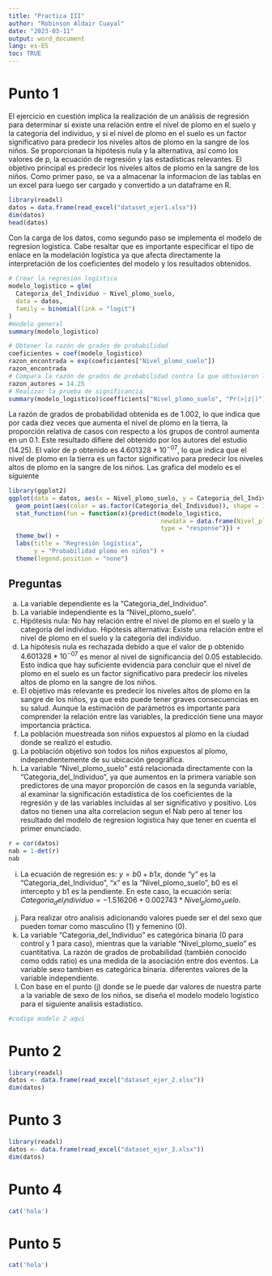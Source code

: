 ```yaml
---
title: "Practica III"
author: "Robinson Aldair Cuayal"
date: "2023-03-11"
output: word_document
lang: es-ES
toc: TRUE
---
```


\newpage

# Punto 1

El ejercicio en cuestión implica la realización de un análisis de regresión para determinar si existe
una relación entre el nivel de plomo en el suelo y la categoría del individuo, y si el nivel de plomo
en el suelo es un factor significativo para predecir los niveles altos de plomo en la sangre de los niños. 
Se proporcionan la hipótesis nula y la alternativa, así como los valores de p, la ecuación de regresión y 
las estadísticas relevantes. El objetivo principal es predecir los niveles altos de plomo en la sangre de los niños. 
Como primer paso, se va a almacenar la informacion de las tablas en un excel para luego ser cargado y convertido a un 
dataframe en R.

```r
library(readxl)
datos = data.frame(read_excel("dataset_ejer1.xlsx"))
dim(datos)
head(datos)
```
Con la carga de los datos, como segundo paso se implementa el modelo de regresion logistica. Cabe resaltar que 
es importante especificar el tipo de enlace en la modelación logística ya que afecta directamente la interpretación 
de los coeficientes del modelo y los resultados obtenidos.
```r
# Crear la regresión logística
modelo_logistico = glm(
  Categoria_del_Individuo ~ Nivel_plomo_suelo,
  data = datos,
  family = binomial(link = "logit")
)
#modelo general
summary(modelo_logistico)

# Obtener la razón de grados de probabilidad
coeficientes = coef(modelo_logistico)
razon_encontrada = exp(coeficientes["Nivel_plomo_suelo"])
razon_encontrada
# Compara la razón de grados de probabilidad contra la que obtuvieron los autores (14.25)
razon_autores = 14.25
# Realizar la prueba de significancia
summary(modelo_logistico)$coefficients["Nivel_plomo_suelo", "Pr(>|z|)"]

```

La razón de grados de probabilidad obtenida es de 1.002, lo que indica que por cada diez veces que aumenta el nivel de
plomo en la tierra, la proporción relativa de casos con respecto a los grupos de control aumenta en un 0.1. 
Este resultado difiere del obtenido por los autores del estudio (14.25).
El valor de p obtenido es $4.601328*10^{-07}$, lo que indica que el nivel de plomo en la tierra es un factor significativo para 
predecir los niveles altos de plomo en la sangre de los niños. \n
Las grafica del modelo es el siguiente
```R
library(ggplot2)
ggplot(data = datos, aes(x = Nivel_plomo_suelo, y = Categoria_del_Individuo)) +
  geom_point(aes(color = as.factor(Categoria_del_Individuo)), shape = 1) +
  stat_function(fun = function(x){predict(modelo_logistico,
                                          newdata = data.frame(Nivel_plomo_suelo = x),
                                          type = "response")}) +
  theme_bw() +
  labs(title = "Regresión logística",
       y = "Probabilidad plomo en niños") +
  theme(legend.position = "none")

```

## Preguntas

a) La variable dependiente es la "Categoria_del_Individuo".
b) La variable independiente es la "Nivel_plomo_suelo".
c) Hipótesis nula: No hay relación entre el nivel de plomo en el suelo y la categoría del individuo. \n
Hipótesis alternativa: Existe una relación entre el nivel de plomo en el suelo y la categoría del individuo.
d) La hipótesis nula es rechazada debido a que el valor de p obtenido $4.601328*10^{-07}$ es menor al nivel de 
significancia del 0.05 establecido. Esto indica que hay suficiente evidencia para concluir que el nivel de plomo 
en el suelo es un factor significativo para predecir los niveles altos de plomo en la sangre de los niños.
e) El objetivo más relevante es predecir los niveles altos de plomo en la sangre de los niños, ya que esto puede 
tener graves consecuencias en su salud. Aunque la estimación de parámetros es importante para comprender la relación 
entre las variables, la predicción tiene una mayor importancia práctica.
f) La población muestreada son niños expuestos al plomo en la ciudad donde se realizó el estudio.
g) La población objetivo son todos los niños expuestos al plomo, independientemente de su ubicación geográfica.
h) La variable "Nivel_plomo_suelo" está relacionada directamente con la "Categoria_del_Individuo", ya que aumentos en la 
primera variable son predictores de una mayor proporción de casos en la segunda variable,
al examinar la significación estadística de los coeficientes de la regresión y de las variables incluidas al ser significativo y positivo.
Los datos no tienen una alta correlacion segun el Nab pero al tener los resultado del modelo de regresion logistica
hay que tener en cuenta el primer enunciado.
```R
r = cor(datos)
nab = 1-det(r)
nab
```
i) La ecuación de regresión es: $y = b0 + b1x$, donde "y" es la "Categoria_del_Individuo", "x" es la "Nivel_plomo_suelo", 
b0 es el intercepto y b1 es la pendiente. En este caso, la ecuación sería: 
$Categoria_del_Individuo = -1.516206 + 0.002743*Nivel_plomo_suelo$.
j) Para realizar otro analisis adicionando valores puede ser el del sexo que pueden tomar como masculino (1) y 
femenino (0).
k) La variable "Categoria_del_Individuo" es categórica binaria (0 para control y 1 para caso), mientras 
que la variable "Nivel_plomo_suelo" es cuantitativa. 
La razón de grados de probabilidad (también conocido como odds ratio) es una medida de la asociación 
entre dos eventos.
La variable sexo tambien es categórica binaria.
diferentes valores de la variable independiente.
l) Con base en el punto (j) donde se le puede dar valores de nuestra parte a la variable de sexo de los niños, 
se diseña el modelo modelo logistico para el siguiente analisis estadistico.
```R
#codigo modelo 2 aqui
```


# Punto 2


```r
library(readxl)
datos <- data.frame(read_excel("dataset_ejer_2.xlsx"))
dim(datos)
```

# Punto 3

```r
library(readxl)
datos <- data.frame(read_excel("dataset_ejer_3.xlsx"))
dim(datos)
```

# Punto 4

```r
cat('hola')
```

# Punto 5

```r
cat('hola')
```